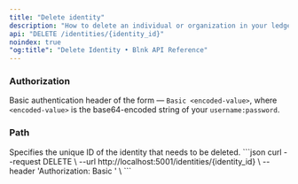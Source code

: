 ```yaml
---
title: "Delete identity"
description: "How to delete an individual or organization in your ledger."
api: "DELETE /identities/{identity_id}"
noindex: true
"og:title": "Delete Identity • Blnk API Reference"
---
```



### Authorization
Basic authentication header of the form — `Basic <encoded-value>`, where `<encoded-value>` is the base64-encoded string of your `username:password`.

### Path
<ParamField path="identity_id" type="string" required>
  Specifies the unique ID of the identity that needs to be deleted.
</ParamField>

<RequestExample>
```json
curl --request DELETE \
  --url http://localhost:5001/identities/{identity_id} \
  --header 'Authorization: Basic <encoded-value>' \
```
</RequestExample>

<NeedHelp />